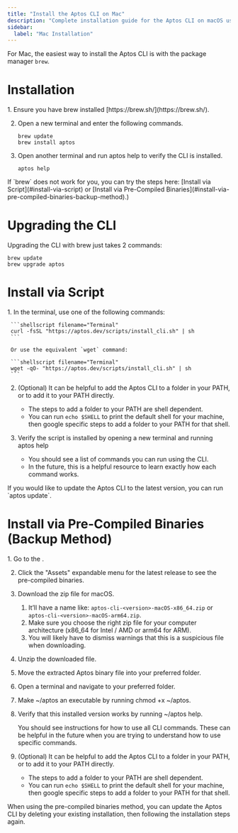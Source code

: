 ```yaml
---
title: "Install the Aptos CLI on Mac"
description: "Complete installation guide for the Aptos CLI on macOS using Homebrew, shell scripts, or pre-compiled binaries with upgrade instructions."
sidebar:
  label: "Mac Installation"
---
```



For Mac, the easiest way to install the Aptos CLI is with the package manager `brew`.

# Installation

<Steps>
  1. Ensure you have brew installed [https://brew.sh/](https://brew.sh/).

  2. Open a new terminal and enter the following commands.

     ```shellscript filename="Terminal"
     brew update
     brew install aptos
     ```

  3. Open another terminal and run aptos help to verify the CLI is installed.

     ```shellscript filename="Terminal"
     aptos help
     ```
</Steps>

<Aside type="caution">
  If `brew` does not work for you, you can try the steps here: [Install via Script](#install-via-script) or [Install via Pre-Compiled Binaries](#install-via-pre-compiled-binaries-backup-method).)
</Aside>

# Upgrading the CLI

Upgrading the CLI with brew just takes 2 commands:

```shellscript filename="Terminal"
brew update
brew upgrade aptos
```

# Install via Script

<Steps>
  1. In the terminal, use one of the following commands:

     ```shellscript filename="Terminal"
     curl -fsSL "https://aptos.dev/scripts/install_cli.sh" | sh
     ```

     Or use the equivalent `wget` command:

     ```shellscript filename="Terminal"
     wget -qO- "https://aptos.dev/scripts/install_cli.sh" | sh
     ```

  2. (Optional) It can be helpful to add the Aptos CLI to a folder in your PATH, or to add it to your PATH directly.

     - The steps to add a folder to your PATH are shell dependent.
     - You can run `echo $SHELL` to print the default shell for your machine, then google specific steps to add a folder to your PATH for that shell.

  3. Verify the script is installed by opening a new terminal and running aptos help

     - You should see a list of commands you can run using the CLI.
     - In the future, this is a helpful resource to learn exactly how each command works.
</Steps>

<Aside type="note" emoji="ℹ️">
  If you would like to update the Aptos CLI to the latest version, you can run `aptos update`.
</Aside>

# Install via Pre-Compiled Binaries (Backup Method)

<Steps>
  1. Go to the .

  2. Click the "Assets" expandable menu for the latest release to see the pre-compiled binaries.

  3. Download the zip file for macOS.

     1. It’ll have a name like: `aptos-cli-<version>-macOS-x86_64.zip` or `aptos-cli-<version>-macOS-arm64.zip`.
     2. Make sure you choose the right zip file for your computer architecture (x86\_64 for Intel / AMD or arm64 for ARM).
     3. You will likely have to dismiss warnings that this is a suspicious file when downloading.

  4. Unzip the downloaded file.

  5. Move the extracted Aptos binary file into your preferred folder.

  6. Open a terminal and navigate to your preferred folder.

  7. Make ~/aptos an executable by running chmod +x ~/aptos.

  8. Verify that this installed version works by running ~/aptos help.

     You should see instructions for how to use all CLI commands. These can be helpful in the future when you are trying to understand how to use specific commands.

  9. (Optional) It can be helpful to add the Aptos CLI to a folder in your PATH, or to add it to your PATH directly.

     - The steps to add a folder to your PATH are shell dependent.
     - You can run `echo $SHELL` to print the default shell for your machine, then google specific steps to add a folder to your PATH for that shell.
</Steps>

<Aside type="note" emoji="ℹ️">
  When using the pre-compiled binaries method, you can update the Aptos CLI by deleting your existing installation, then following the installation steps again.
</Aside>
